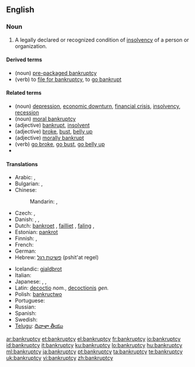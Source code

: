 {{wikipedia}}
==English==

===Noun===
{{en-noun|bankruptcies}}

# A legally declared or recognized condition of [[insolvency]] of a person or organization.

====Derived terms====
* (noun) [[pre-packaged bankruptcy]]
* (verb) to [[file for bankruptcy]], to [[go bankrupt]]

====Related terms====
* (noun) [[depression]],  [[economic downturn]], [[financial crisis]], [[insolvency]], [[recession]]
* (noun) {{figurative}} [[moral bankruptcy]]
* (adjective) [[bankrupt]], [[insolvent]]
* (adjective) {{slang}} [[broke]], [[bust]], [[belly up]]
* (adjective) {{figurative}}  [[morally bankrupt]]
* (verb) {{slang}} [[go broke]], [[go bust]], [[go belly up]]
*

====Translations====
{{trans-top|legally declared or recognized condition of insolvency}}
* Arabic: {{t|ar|إفلاس|m|tr='iflaas|sc=Arab}},  {{t|ar|إعسار مالي|m|tr='i3saar maaliy|sc=Arab}}
* Bulgarian: {{t|bg|фалит|tr=falit}},  {{t|bg|банкрут|tr=bankrut}}
* Chinese:
*: Mandarin: {{t|zh|破產|sc=Hani}},  {{t|zh|破产|tr=pòchǎn|sc=Hani}}
* Czech: {{t-|cs|úpadek|m}}, {{t-|cs|bankrot|m}}
* Danish: {{t-|da|bankerot|c}}, {{t-|da|fallit|c}}, {{t-|da|konkurs|c}}
* Dutch: [[bankroet]] {{n}}, [[failliet]] {{n}}, [[faling]] {{f}},  {{t|nl|surseance van betaling|m|f}}
* Estonian: [[pankrot]]
* Finnish: {{t+|fi|konkurssi}}, {{t-|fi|vararikko}}
* French: {{t+|fr|faillite|f}}
* German: {{t+|de|Bankrott|m}}
* Hebrew: [[פשיטת רגל]] (pshit'at regel) {{f}}
{{trans-mid}}
* Icelandic: [[gjaldþrot]]
* Italian: {{t-|it|bancarotta}}
* Japanese: {{t|ja|破産|tr=はさん, hasan|sc=Jpan}},  {{t|ja|破綻|tr=はたん, hatan|sc=Jpan}},  {{t|ja|倒産|tr=とうさん, tōsan|sc=Jpan}}
* Latin: [[decoctio]] ''nom.'', [[decoctionis]] ''gen.''
* Polish: [[bankructwo]] {{n}}
* Portuguese: {{t+|pt|falência|f}}
* Russian: {{t+|ru|банкротство|n|tr=bankrótstvo}}
* Spanish: {{t-|es|bancarrota|f}}
* Swedish: {{t+|sv|konkurs|c}}
* [[Telugu]]: [[దివాళా తీయు]]
{{trans-bottom}}

[[ar:bankruptcy]]
[[et:bankruptcy]]
[[el:bankruptcy]]
[[fr:bankruptcy]]
[[io:bankruptcy]]
[[id:bankruptcy]]
[[it:bankruptcy]]
[[ku:bankruptcy]]
[[lo:bankruptcy]]
[[hu:bankruptcy]]
[[ml:bankruptcy]]
[[ja:bankruptcy]]
[[pt:bankruptcy]]
[[ta:bankruptcy]]
[[te:bankruptcy]]
[[uk:bankruptcy]]
[[vi:bankruptcy]]
[[zh:bankruptcy]]